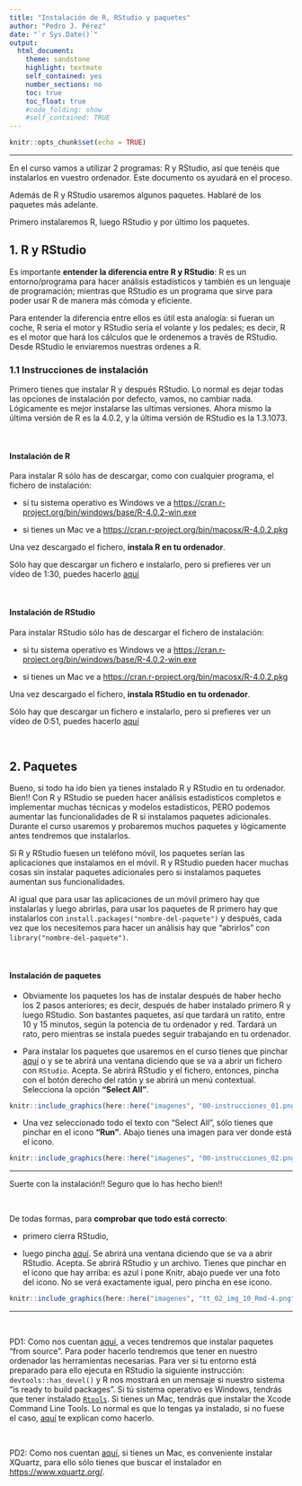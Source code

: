 ```yaml
---
title: "Instalación de R, RStudio y paquetes"
author: "Pedro J. Pérez"
date: "`r Sys.Date()`"  
output:
  html_document:
    theme: sandstone
    highlight: textmate 
    self_contained: yes
    number_sections: no
    toc: true
    toc_float: true
    #code_folding: show
    #self_contained: TRUE
---
```



```r
knitr::opts_chunk$set(echo = TRUE)
```

--------------------------------------------


En el curso vamos a utilizar 2 programas: R y RStudio, así que tenéis que instalarlos en vuestro ordenador. Este documento os ayudará en el proceso. 

Además de R y RStudio usaremos algunos paquetes. Hablaré de los paquetes más adelante.

Primero instalaremos R, luego RStudio y por último los paquetes.





## 1. R y RStudio

Es importante **entender la diferencia entre R y RStudio**: R es un entorno/programa para hacer análisis estadísticos y también es un lenguaje de programación; mientras que RStudio es un programa que sirve para poder usar R de manera más cómoda y eficiente.

Para entender la diferencia entre ellos es útil esta analogía: si fueran un coche, R sería el motor y RStudio sería el volante y los pedales; es decir, R es el motor que hará los cálculos que le ordenemos a través de RStudio. Desde RStudio le enviaremos nuestras ordenes a R.


### 1.1 Instrucciones de instalación

Primero tienes que instalar R y después RStudio. Lo normal es dejar todas las opciones de instalación por defecto, vamos, no cambiar nada. Lógicamente es mejor instalarse las ultimas versiones. Ahora mismo la última versión de R es la 4.0.2, y la última versión de RStudio es la 1.3.1073.


<br>

#### Instalación de R

Para instalar R sólo has de descargar, como con cualquier programa, el fichero de instalación: 

  - si tu sistema operativo es Windows ve a <https://cran.r-project.org/bin/windows/base/R-4.0.2-win.exe>
   
  - si tienes un Mac ve a   <https://cran.r-project.org/bin/macosx/R-4.0.2.pkg>

Una vez descargado el fichero, **instala R en tu ordenador**.  
  
    
Sólo hay que descargar un fichero e instalarlo, pero si prefieres ver un vídeo de 1:30, puedes hacerlo [aquí](https://jjallaire.shinyapps.io/learnr-tutorial-00-setup/#section-install-r)

<br>

#### Instalación de RStudio

Para instalar RStudio sólo has de descargar el fichero de instalación:

  - si tu sistema operativo es Windows ve a <https://cran.r-project.org/bin/windows/base/R-4.0.2-win.exe>
   
  - si tienes un Mac ve a   <https://cran.r-project.org/bin/macosx/R-4.0.2.pkg>

Una vez descargado el fichero, **instala RStudio en tu ordenador**.  
  

  Sólo hay que descargar un fichero e instalarlo, pero si prefieres ver un vídeo de 0:51, puedes hacerlo [aquí](https://jjallaire.shinyapps.io/learnr-tutorial-00-setup/#section-install-rstudio)


<br>

## 2. Paquetes

Bueno, si todo ha ido bien ya tienes instalado R y RStudio en tu ordenador. Bien!!
Con R y RStudio se pueden hacer análisis estadísticos completos e implementar muchas técnicas y modelos estadísticos, PERO podemos aumentar las funcionalidades de R si instalamos paquetes adicionales. Durante el curso usaremos y probaremos muchos paquetes y lógicamente antes tendremos que instalarlos.

Si R y RStudio fuesen un teléfono móvil, los paquetes serían las aplicaciones que instalamos en el móvil. R y RStudio pueden hacer muchas cosas sin instalar paquetes adicionales pero si instalamos paquetes aumentan sus funcionalidades. 

Al igual que para usar las aplicaciones de un móvil primero hay que instalarlas y luego abrirlas, para usar los paquetes de R primero hay que instalarlos con `install.packages("nombre-del-paquete")` y después, cada vez que los necesitemos para hacer un análisis hay que "abrirlos" con `library("nombre-del-paquete")`.

<br>

#### **Instalación de paquetes** 

  - Obviamente los paquetes los has de instalar después de haber hecho los 2 pasos anteriores; es decir, después de haber instalado primero R y luego RStudio. Son bastantes paquetes, así que tardará un ratito, entre 10 y 15 minutos, según la potencia de tu ordenador y red. Tardará un rato, pero mientras se instala puedes seguir trabajando en tu ordenador.

  - Para instalar los paquetes que usaremos en el curso tienes que pinchar [aquí](https://perezp44.github.io/intro-ds-20-21-web/mas-recursos/paquetes-R-a-instalar.R) o  y se te abrirá una ventana diciendo que se va a abrir un fichero con `RStudio`. Acepta. Se abrirá RStudio y el fichero, entonces, pincha con el botón derecho del ratón y se abrirá un  menú contextual. Selecciona la opción **"Select All"**.


```r
knitr::include_graphics(here::here("imagenes", "00-instrucciones_01.png"))
```

  - Una vez seleccionado todo el texto con "Select All", sólo tienes que pinchar en el icono **"Run"**. Abajo tienes una imagen para ver donde está el icono.

```r
knitr::include_graphics(here::here("imagenes", "00-instrucciones_02.png"))
```


-------------------

Suerte con la instalación!! Seguro que lo has hecho bien!!

<br>

De todas formas, para **comprobar que todo está correcto**:

- primero cierra RStudio,  

- luego pincha [aquí](https://perezp44.github.io/intro-ds-20-21-web/mas-recursos/comprobar-instalacion.Rmd){target="_blank"}. Se abrirá una ventana diciendo que se va a abrir RStudio. Acepta. Se abrirá RStudio y un archivo. Tienes que pinchar en el icono que hay arriba: es azul i pone Knitr, abajo puede ver una foto del icono. No se verá exactamente igual, pero pincha en ese icono.


```r
knitr::include_graphics(here::here("imagenes", "tt_02_img_10_Rmd-4.png") ) 
```

-------------------

<br>

PD1: Como nos cuentan [aquí](https://whattheyforgot.org/install-a-source-package.html#setup-an-r-dev-environment), a veces tendremos que instalar paquetes "from source". Para poder hacerlo tendremos que tener en nuestro ordenador las herramientas necesarias. Para ver si tu entorno está preparado para ello ejecuta en RStudio la siguiente instrucción: `devtools::has_devel()` y R nos mostrará en un mensaje si nuestro sistema "is ready to build packages".
Si tú sistema operativo es Windows, tendrás que tener instalado [`Rtools`](https://cran.r-project.org/bin/windows/Rtools/). Si tienes un Mac, tendrás que instalar the Xcode Command Line Tools. Lo normal es que lo tengas ya instalado, si no fuese el caso, [aquí](https://whattheyforgot.org/set-up-an-r-dev-environment.html#fnref1) te explican como hacerlo.

<br>

PD2: Como nos cuentan [aquí](https://psyteachr.github.io/msc-data-skills/installingr.html), si tienes un Mac, es conveniente instalar XQuartz, para ello sólo tienes que buscar el instalador en <https://www.xquartz.org/>.

<br>
